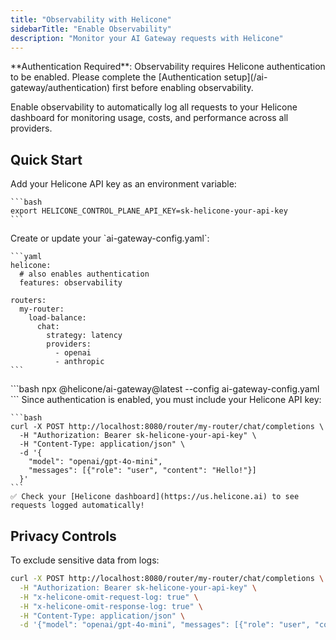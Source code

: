 ```yaml
---
title: "Observability with Helicone"
sidebarTitle: "Enable Observability"
description: "Monitor your AI Gateway requests with Helicone"
---
```


<Warning>
  **Authentication Required**: Observability requires Helicone authentication to
  be enabled. Please complete the [Authentication
  setup](/ai-gateway/authentication) first before enabling observability.
</Warning>

Enable observability to automatically log all requests to your Helicone dashboard for monitoring usage, costs, and performance across all providers.

## Quick Start

<Steps>
  <Step title="Set your Helicone API key">
    Add your Helicone API key as an environment variable:

    ```bash
    export HELICONE_CONTROL_PLANE_API_KEY=sk-helicone-your-api-key
    ```

  </Step>
  
  <Step title="Enable Helicone observability">
    Create or update your `ai-gateway-config.yaml`:

    ```yaml
    helicone:
      # also enables authentication
      features: observability

    routers:
      my-router:
        load-balance:
          chat:
            strategy: latency
            providers:
              - openai
              - anthropic
    ```

  </Step>
  
  <Step title="Start the gateway">
    ```bash
    npx @helicone/ai-gateway@latest --config ai-gateway-config.yaml
    ```
  </Step>
  
  <Step title="Make requests">
    Since authentication is enabled, you must include your Helicone API key:

    ```bash
    curl -X POST http://localhost:8080/router/my-router/chat/completions \
      -H "Authorization: Bearer sk-helicone-your-api-key" \
      -H "Content-Type: application/json" \
      -d '{
        "model": "openai/gpt-4o-mini",
        "messages": [{"role": "user", "content": "Hello!"}]
      }'
    ```
    ✅ Check your [Helicone dashboard](https://us.helicone.ai) to see requests logged automatically!

  </Step>
</Steps>

## Privacy Controls

To exclude sensitive data from logs:

```bash
curl -X POST http://localhost:8080/router/my-router/chat/completions \
  -H "Authorization: Bearer sk-helicone-your-api-key" \
  -H "x-helicone-omit-request-log: true" \
  -H "x-helicone-omit-response-log: true" \
  -H "Content-Type: application/json" \
  -d '{"model": "openai/gpt-4o-mini", "messages": [{"role": "user", "content": "Sensitive data"}]}'
```
